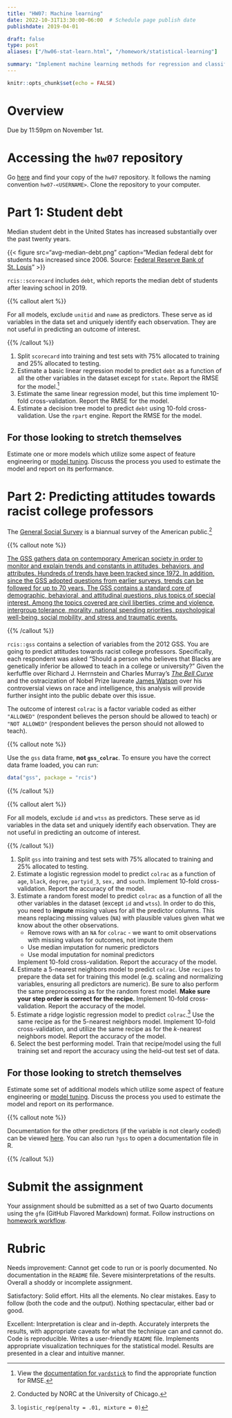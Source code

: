 ```yaml
---
title: "HW07: Machine learning"
date: 2022-10-31T13:30:00-06:00  # Schedule page publish date
publishdate: 2019-04-01

draft: false
type: post
aliases: ["/hw06-stat-learn.html", "/homework/statistical-learning"]

summary: "Implement machine learning methods for regression and classification."
---
```


```r
knitr::opts_chunk$set(echo = FALSE)
```

# Overview

Due by 11:59pm on November 1st.

# Accessing the `hw07` repository

Go [here](https://github.coecis.cornell.edu/cis-fa22) and find your copy of the `hw07` repository. It follows the naming convention `hw07-<USERNAME>`. Clone the repository to your computer.

# Part 1: Student debt

Median student debt in the United States has increased substantially over the past twenty years.

{{< figure src="avg-median-debt.png" caption="Median federal debt for students has increased since 2006. Source: <a href='https://www.stlouisfed.org/on-the-economy/2020/january/rising-student-debt-great-recession'>Federal Reserve Bank of St. Louis</a>" >}}

`rcis::scorecard` includes `debt`, which reports the median debt of students after leaving school in 2019.

{{% callout alert %}}

For all models, exclude `unitid` and `name` as predictors. These serve as id variables in the data set and uniquely identify each observation. They are not useful in predicting an outcome of interest.

{{% /callout %}}

1. Split `scorecard` into training and test sets with 75% allocated to training and 25% allocated to testing.
1. Estimate a basic linear regression model to predict `debt` as a function of all the other variables in the dataset except for `state`. Report the RMSE for the model.[^rmse]
1. Estimate the same linear regression model, but this time implement 10-fold cross-validation. Report the RMSE for the model.
1. Estimate a decision tree model to predict `debt` using 10-fold cross-validation. Use the `rpart` engine. Report the RMSE for the model.

## For those looking to stretch themselves

Estimate one or more models which utilize some aspect of feature engineering or [model tuning](/notes/tune-models/). Discuss the process you used to estimate the model and report on its performance.

# Part 2: Predicting attitudes towards racist college professors

The [General Social Survey](http://gss.norc.org/) is a biannual survey of the American public.[^norc]

{{% callout note %}}

[The GSS gathers data on contemporary American society in order to monitor and explain trends and constants in attitudes, behaviors, and attributes. Hundreds of trends have been tracked since 1972. In addition, since the GSS adopted questions from earlier surveys, trends can be followed for up to 70 years. The GSS contains a standard core of demographic, behavioral, and attitudinal questions, plus topics of special interest. Among the topics covered are civil liberties, crime and violence, intergroup tolerance, morality, national spending priorities, psychological well-being, social mobility, and stress and traumatic events.](http://gss.norc.org/About-The-GSS)

{{% /callout %}}

`rcis::gss` contains a selection of variables from the 2012 GSS. You are going to predict attitudes towards racist college professors. Specifically, each respondent was asked "Should a person who believes that Blacks are genetically inferior be allowed to teach in a college or university?" Given the kerfuffle over Richard J. Herrnstein and Charles Murray's [*The Bell Curve*](https://en.wikipedia.org/wiki/The_Bell_Curve) and the ostracization of Nobel Prize laureate [James Watson](https://en.wikipedia.org/wiki/James_Watson) over his controversial views on race and intelligence, this analysis will provide further insight into the public debate over this issue.

The outcome of interest `colrac` is a factor variable coded as either `"ALLOWED"` (respondent believes the person should be allowed to teach) or `"NOT ALLOWED"` (respondent believes the person should not allowed to teach).

{{% callout note %}}

Use the `gss` data frame, **not `gss_colrac`**. To ensure you have the correct data frame loaded, you can run:

```r
data("gss", package = "rcis")
```

{{% /callout %}}

{{% callout alert %}}

For all models, exclude `id` and `wtss` as predictors. These serve as id variables in the data set and uniquely identify each observation. They are not useful in predicting an outcome of interest.

{{% /callout %}}

1. Split `gss` into training and test sets with 75% allocated to training and 25% allocated to testing.
1. Estimate a logistic regression model to predict `colrac` as a function of `age`, `black`, `degree`, `partyid_3`, `sex,` and `south`. Implement 10-fold cross-validation. Report the accuracy of the model.
1. Estimate a random forest model to predict `colrac` as a function of all the other variables in the dataset (except `id` and `wtss`). In order to do this, you need to **impute** missing values for all the predictor columns. This means replacing missing values (`NA`) with plausible values given what we know about the other observations.
    - Remove rows with an `NA` for `colrac` - we want to omit observations with missing values for outcomes, not impute them
    - Use median imputation for numeric predictors
    - Use modal imputation for nominal predictors
    
    Implement 10-fold cross-validation. Report the accuracy of the model.
1. Estimate a $5$-nearest neighbors model to predict `colrac`. Use `recipes` to prepare the data set for training this model (e.g. scaling and normalizing variables, ensuring all predictors are numeric). Be sure to also perform the same preprocessing as for the random forest model. **Make sure your step order is correct for the recipe.** Implement 10-fold cross-validation. Report the accuracy of the model.
1. Estimate a ridge logistic regression model to predict `colrac`.[^ridge] Use the same recipe as for the $5$-nearest neighbors model. Implement 10-fold cross-validation, and utilize the same recipe as for the $k$-nearest neighbors model. Report the accuracy of the model.
1. Select the best performing model. Train that recipe/model using the full training set and report the accuracy using the held-out test set of data.

## For those looking to stretch themselves

Estimate some set of additional models which utilize some aspect of feature engineering or [model tuning](/notes/tune-models/). Discuss the process you used to estimate the model and report on its performance.

{{% callout note %}}

Documentation for the other predictors (if the variable is not clearly coded) can be viewed [here](https://gssdataexplorer.norc.org/variables/vfilter). You can also run `?gss` to open a documentation file in R.

{{% /callout %}}

# Submit the assignment

Your assignment should be submitted as a set of two Quarto documents using the `gfm` (GitHub Flavored Markdown) format. Follow instructions on [homework workflow](/faq/homework-guidelines/#homework-workflow).

# Rubric

Needs improvement: Cannot get code to run or is poorly documented. No documentation in the `README` file. Severe misinterpretations of the results. Overall a shoddy or incomplete assignment.

Satisfactory: Solid effort. Hits all the elements. No clear mistakes. Easy to follow (both the code and the output). Nothing spectacular, either bad or good.

Excellent: Interpretation is clear and in-depth. Accurately interprets the results, with appropriate caveats for what the technique can and cannot do. Code is reproducible. Writes a user-friendly `README` file. Implements appropriate visualization techniques for the statistical model. Results are presented in a clear and intuitive manner.

[^rmse]: View the [documentation for `yardstick`](https://yardstick.tidymodels.org/reference/index.html#section-regression-metrics) to find the appropriate function for RMSE.
[^norc]: Conducted by NORC at the University of Chicago.
[^ridge]: `logistic_reg(penalty = .01, mixture = 0)`
